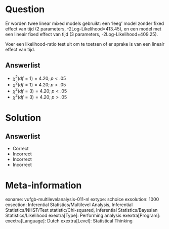 Question
========

Er worden twee linear mixed models gebruikt: een ‘leeg’ model zonder fixed effect van tijd (2 parameters, -2Log-Likelihood=413.45), en een model met een lineair fixed effect van tijd (3 parameters, -2Log-Likelihood=409.25).

Voer een likelihood-ratio test uit om te toetsen of er sprake is van een lineair effect van tijd. 
  
Answerlist
----------
* $\chi^{2}(df = 1) = 4.20;\;p < .05$
* $\chi^{2}(df = 1) = 4.20;\;p > .05$
* $\chi^{2}(df = 3) = 4.20;\;p < .05$
* $\chi^{2}(df = 3) = 4.20;\;p > .05$

Solution
========

Answerlist
----------
* Correct
* Incorrect
* Incorrect
* Incorrect

Meta-information
================
exname: vufgb-multilevelanalysis-011-nl
extype: schoice
exsolution: 1000
exsection: Inferential Statistics/Multilevel Analysis, Inferential Statistics/NHST/Test statistic/Chi-squared, Inferential Statistics/Bayesian Statistics/Likelihood
exextra[Type]: Performing analysis
exextra[Program]: 
exextra[Language]: Dutch
exextra[Level]: Statistical Thinking
